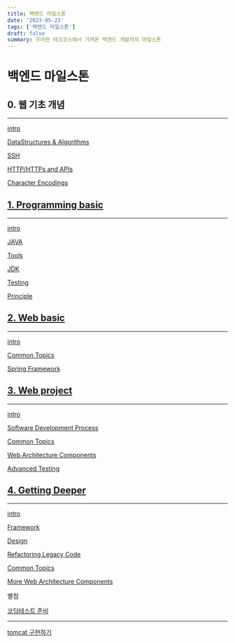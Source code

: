 ```yaml
---
title: 백엔드 마일스톤
date: '2023-05-23'
tags: ['백엔드 마일스톤']
draft: false
summary: 우아한 테크코스에서 가져온 백엔드 개발자의 마일스톤
---
```


# 백엔드 마일스톤

## 0. 웹 기초 개념

---

[intro]()

[DataStructures & Algorithms](https://blog-full-of-desire.vercel.app/tags/computer_architecture)

[SSH]()

[HTTP/HTTPs and APIs]()

[Character Encodings]()

## [1. Programming basic]()

---

[intro]()

[JAVA](https://blog-full-of-desire.vercel.app/tags/java)

[Tools]()

[JDK]()

[Testing]()

[Principle]()

## [2. Web basic]()

---

[intro]()

[Common Topics]()

[Spring Framework](https://blog-full-of-desire.vercel.app/tags/spring)

## [3. Web project]()

---

[intro]()

[Software Development Process]()

[Common Topics]()

[Web Architecture Components]()

[Advanced Testing]()

## [4. Getting Deeper]()

---

[intro]()

[Framework]()

[Design]()

[Refactoring Legacy Code]()

[Common Topics]()

[More Web Architecture Components](https://www.notion.so/9e532fb0c6944fe6a39fa77e67f5d14d)

별첨

[코딩테스트 준비]()

---

[tomcat 구현하기]()
